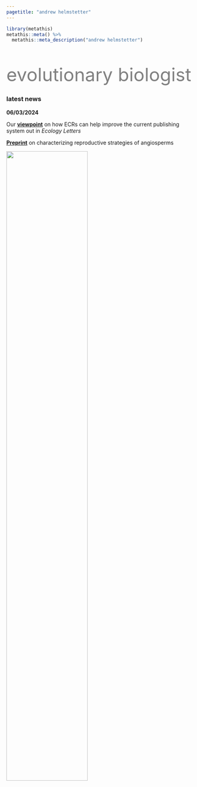 ```yaml
---
pagetitle: "andrew helmstetter"
---
```


```r
library(metathis)
metathis::meta() %>% 
  metathis::meta_description("andrew helmstetter")
```

<div class="col2" style="padding-top:25px">

<div class="row">
  
<font size="60" color="grey" style="LINE-HEIGHT:60px">evolutionary biologist</font>

### latest news

**06/03/2024**

Our __[viewpoint](https://doi.org/10.1111/ele.14395)__ on how ECRs can help improve the current publishing system out in *Ecology Letters*

__[Preprint](https://doi.org/10.1101/2024.02.26.582019)__ on characterizing reproductive strategies of angiosperms

<div id="me">

![](images/me_circle3.png){width=65% style="float:center padding:50px"}

</div>
</div>
</div>

